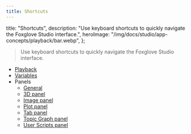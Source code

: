 ```yaml
---
title: Shortcuts
---
```



  title: "Shortcuts",
  description: "Use keyboard shortcuts to quickly navigate the Foxglove Studio interface.",
  heroImage: "/img/docs/studio/app-concepts/playback/bar.webp",
};

> Use keyboard shortcuts to quickly navigate the Foxglove Studio interface.

- [Playback](/docs/studio/app-concepts/playback#shortcuts)
- [Variables](/docs/studio/app-concepts/variables#shortcuts)
- Panels
  - [General](/docs/studio/panels/introduction#shortcuts)
  - [3D panel](/docs/studio/panels/3d#shortcuts)
  - [Image panel](/docs/studio/panels/image#shortcuts)
  - [Plot panel](/docs/studio/panels/plot#shortcuts)
  - [Tab panel](/docs/studio/panels/tab#shortcuts)
  - [Topic Graph panel](/docs/studio/panels/topic-graph#shortcuts)
  - [User Scripts panel](/docs/studio/panels/user-scripts#shortcuts)
